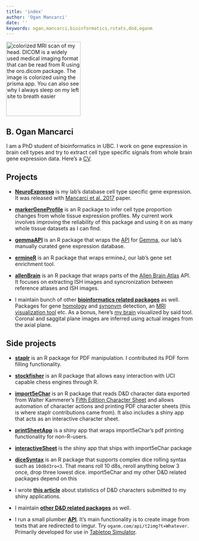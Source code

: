 ```yaml
---
title: 'index'
author: 'Ogan Mancarci'
date: ''
keywords: ogan,mancarci,bioinformatics,rstats,dnd,oganm
---
```



<div class="row">

<div class="col-sm-4">


<img src="./images/cropogbrain.png" height="200" width="200" align="" title="colorized MRI scan of my head. DICOM is a widely used medical imaging format that can be read from R using the oro.dicom package. The image is colorized using the prisma app. You can also see why I always sleep on my left site to breath easier" class="center">

## B. Ogan Mancarci

I am a PhD student of bioinformatics in UBC. I work on gene expression in brain cell types and try to extract cell type specific signals from whole brain gene expression data. Here's a [CV](http://oganm.github.io/CV/).

</div>

<div class="col-sm-8">

##  Projects

* [**NeuroExpresso**](http://neuroexpresso.org/) is my lab's database cell type specific gene expression. It was released with [Mancarci et al. 2017](http://www.eneuro.org/content/4/6/ENEURO.0212-17.2017) paper. 

* [**markerGeneProfile**](https://github.com/PavlidisLab/markerGeneProfile) is an R package to infer cell type proportion changes from whole tissue expression profiles. My current work involves improving the reliability of this package and using it on as many whole tissue datasets as I can find.

* [**gemmaAPI**](https://github.com/PavlidisLab/gemmaAPI.R) is an R package that wraps the [API](https://gemma.msl.ubc.ca/resources/restapidocs/) for [Gemma](https://gemma.msl.ubc.ca/), our lab's manually curated gene expression database.

* [**ermineR**](https://github.com/PavlidisLab/ermineR) is an R package that wraps ermineJ, our lab's gene set enrichment tool.

* [**allenBrain**](https://github.com/oganm/allenBrain) is an R package that wraps parts of the [Allen Brain Atlas](http://portal.brain-map.org/) API. It focuses on extracting ISH images and syncronization between reference atlases and ISH images.

* I maintain bunch of other [**bioinformatics related packages**](https://github.com/topics/ogan-bio) as well. Packages for gene [homology](https://github.com/oganm/homologene) and [synonym](https://github.com/oganm/geneSynonym) detection, an [MRI visualization tool](https://github.com/oganm/brainspriteR) etc. As a bonus, here's [my brain](https://oganm.github.io/ogbrain) visualized by said tool. Coronal and saggital plane images are inferred using actual images from the axial plane.

## Side projects

* [**staplr**](https://github.com/pridiltal/staplr) is an R package for PDF manipulation. I contributed its PDF form filling functionality.

* [**stockfisher**](https://github.com/oganm/stockfisher) is an R package that allows easy interaction with UCI capable chess engines through R.

* [**import5eChar**](https://github.com/oganm/import5eChar) is an R package that reads D&D character data exported from Walter Kammerer's [Fifth Edition Character Sheet](https://play.google.com/store/apps/details?id=com.wgkammerer.testgui.basiccharactersheet.app) and allows automation of character actions and printing PDF character sheets (this is where staplr contributions came from). It also includes a shiny app that acts as an interactive character sheet.

* [**printSheetApp**](http://oganm.com/shiny/printSheetApp/) is a shiny app that wraps import5eChar's pdf printing functionality for non-R-users.

* [**interactiveSheet**](http://oganm.com/shiny/interactiveSheet/) is the shiny app that ships with import5eChar package

* [**diceSyntax**](https://github.com/oganm/diceSyntax) is an R package that supports complex dice rolling syntax such as `10d8d3ro<3`. That means roll 10 d8s, reroll anything below 3 once, drop three lowest dice. import5eChar and my other D&D related packages depend on this

* I wrote [**this article**](https://oganm.github.io/dndstats) about statistics of D&D characters submitted to my shiny applications.

* I maintain [**other D&D related packages**](https://github.com/topics/ogan-dnd) as well.

* I run a small plumber [**API**](http://oganm.com/api/__swagger__/). It's main functionality is to create image from texts that are redirected to imgur. Try `oganm.com/api/t2img?t=Whatever`. Primarily developed for use in [Tabletop Simulator](https://store.steampowered.com/app/286160/Tabletop_Simulator/).

</div>
</div>
